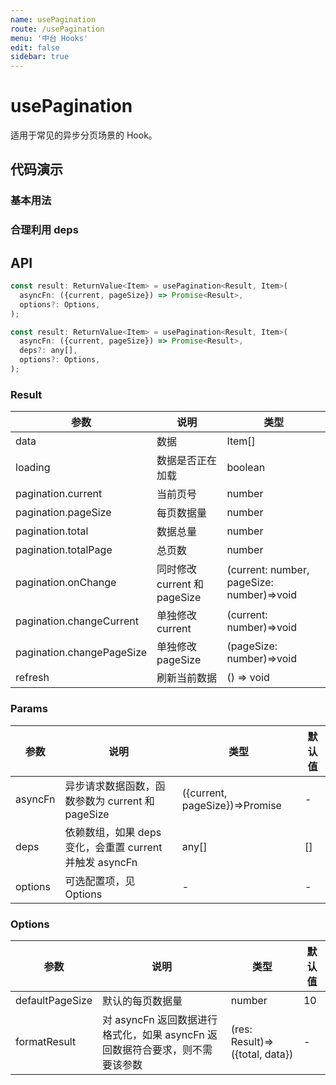 ```yaml
---
name: usePagination
route: /usePagination
menu: '中台 Hooks'
edit: false
sidebar: true
---
```




# usePagination

适用于常见的异步分页场景的 Hook。

## 代码演示

### 基本用法

<JackBox jsCode={Demo1CodeJsx} tsCode={Demo1CodeTsx} demoName='基本用法' description='简单的分页列表'>
  <Demo1 />
</JackBox>

### 合理利用 deps

<JackBox jsCode={Demo2CodeJsx} tsCode={Demo2CodeTsx} demoName='合理利用 deps' description='当 deps 变化时，会初始化到第一页'>
  <Demo2 />
</JackBox>

## API

```javascript
const result: ReturnValue<Item> = usePagination<Result, Item>(
  asyncFn: ({current, pageSize}) => Promise<Result>,
  options?: Options,
);

const result: ReturnValue<Item> = usePagination<Result, Item>(
  asyncFn: ({current, pageSize}) => Promise<Result>,
  deps?: any[],
  options?: Options,
);
```

### Result

| 参数                      | 说明                         | 类型                                      |
|---------------------------|------------------------------|-------------------------------------------|
| data                      | 数据                         | Item[]                                    |
| loading                   | 数据是否正在加载             | boolean                                   |
| pagination.current        | 当前页号                     | number                                    |
| pagination.pageSize       | 每页数据量                   | number                                    |
| pagination.total          | 数据总量                     | number                                    |
| pagination.totalPage      | 总页数                       | number                                    |
| pagination.onChange       | 同时修改 current 和 pageSize | (current: number, pageSize: number)=>void |
| pagination.changeCurrent  | 单独修改 current             | (current: number)=>void                   |
| pagination.changePageSize | 单独修改 pageSize            | (pageSize: number)=>void                  |
| refresh                   | 刷新当前数据                 | () => void                                |

### Params

| 参数    | 说明                                                    | 类型                           | 默认值 |
|---------|---------------------------------------------------------|--------------------------------|--------|
| asyncFn | 异步请求数据函数，函数参数为 current 和 pageSize        | ({current, pageSize})=>Promise | -      |
| deps    | 依赖数组，如果 deps 变化，会重置 current 并触发 asyncFn | any[]                          | []     |
| options | 可选配置项，见 Options                                  | -                              | -      |


### Options

| 参数            | 说明                                                                         | 类型                           | 默认值 |
|-----------------|------------------------------------------------------------------------------|--------------------------------|--------|
| defaultPageSize | 默认的每页数据量                                                             | number                         | 10     |
| formatResult    | 对 asyncFn 返回数据进行格式化，如果 asyncFn 返回数据符合要求，则不需要该参数 | (res: Result)=>({total, data}) | -      |